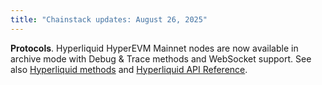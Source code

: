 ```yaml
---
title: "Chainstack updates: August 26, 2025"
---
```

**Protocols**. Hyperliquid HyperEVM Mainnet nodes are now available in archive mode with Debug & Trace methods and WebSocket support. See also [Hyperliquid methods](/docs/hyperliquid-methods) and [Hyperliquid API Reference](/reference/hyperliquid-getting-started).